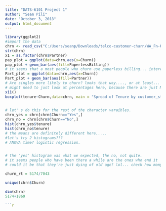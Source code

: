 ---
title: "DATS-6101 Project 1"
author: "Sean Pili"
date: "October 3, 2018"
output: html_document
---
```{r}
library(ggplot2)
#import the data 
chrn <- read_csv("C:/Users/seanp/Downloads/telco-customer-churn/WA_Fn-UseC_-Telco-Customer-Churn.csv")
str(chrn)
x1 = as.factor(chrn$Partner)
pap_plot = ggplot(data=chrn,aes(x=Churn))
pap_plot + geom_bar(aes(fill=PaperlessBilling))
# it seems that a most people who churn use paperless billing... interesting.. 
Part_plot = ggplot(data=chrn,aes(x=Churn))
Part_plot + geom_bar(aes(fill=Partner))
# Are singles more likely to churn? looks that way...., or at least... most ppl with partners DIDN'T churn
# might need to just look at percentages here, because there are just MORE PEOPLe WHO didn't churn.... so it's more of a p(churn|factor)
x11()
boxplot(tenure~Churn,data=chrn, main = "Spread of Tenure by customer_status",ylab="#Tenure with company in Months")

 
# let' s do this for the rest of the character varaibles. 
chrn_yes = chrn[chrn$Churn=="Yes",]
chrn_no = chrn[chrn$Churn=="No",]
hist(chrn_yes$tenure)
hist(chrn_no$tenure)
# the means are definitely different here..... 
#let's try 2 histograms??? 
# ANOVA time? logistic regression. 


# the "yes" histogram was what we expected, the no, not quite. 
# it seems people who have been there a while are the ones who end it 
# could it be that they're just dying of old age? lol... check how many are senior citizens... 

churn_rt = 5174/7043

unique(chrn$Churn)

dim(chrn)
5174+1869

```{r}

```

```{r}

```

